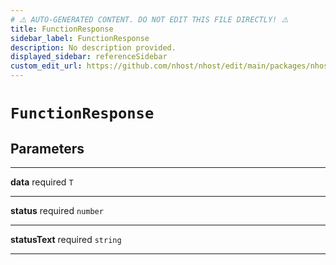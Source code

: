 ```yaml
---
# ⚠️ AUTO-GENERATED CONTENT. DO NOT EDIT THIS FILE DIRECTLY! ⚠️
title: FunctionResponse
sidebar_label: FunctionResponse
description: No description provided.
displayed_sidebar: referenceSidebar
custom_edit_url: https://github.com/nhost/nhost/edit/main/packages/nhost-js/src/utils/types.ts#L52
---
```


# `FunctionResponse`

## Parameters

---

**<span className="parameter-name">data</span>** <span className="optional-status">required</span> <code>T</code>

---

**<span className="parameter-name">status</span>** <span className="optional-status">required</span> <code>number</code>

---

**<span className="parameter-name">statusText</span>** <span className="optional-status">required</span> <code>string</code>

---
